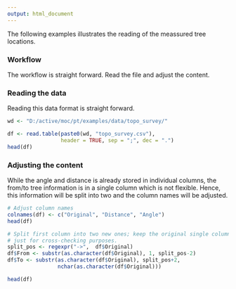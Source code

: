 ```yaml
---
output: html_document
---
```


The following examples illustrates the reading of the meassured tree locations.

### Workflow
The workflow is straight forward. Read the file and adjust the content.


### Reading the data
Reading this data format is straight forward.
```r
wd <- "D:/active/moc/pt/examples/data/topo_survey/"

df <- read.table(paste0(wd, "topo_survey.csv"), 
                 header = TRUE, sep = ";", dec = ".")
head(df)
```


### Adjusting the content
While the angle and distance is already stored in individual columns, the from/to tree information is in a single column which is not flexible. Hence, this information will be split into two and the column names will be adjusted.
```r
# Adjust column names
colnames(df) <- c("Original", "Distance", "Angle")
head(df)

# Split first column into two new ones; keep the original single column version
# just for cross-checking purposes.
split_pos <- regexpr("->",  df$Original)
df$From <- substr(as.character(df$Original), 1, split_pos-2)
df$To <- substr(as.character(df$Original), split_pos+2, 
                nchar(as.character(df$Original)))

head(df)
```


